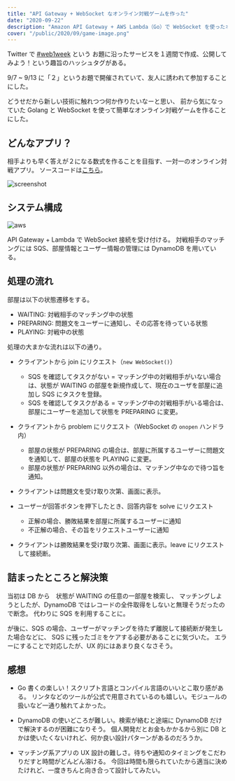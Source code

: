 ```yaml
---
title: "API Gateway + WebSocket なオンライン対戦ゲームを作った"
date: "2020-09-22"
description: "Amazon API Gateway + AWS Lambda（Go）で WebSocket を使ったオンライン対戦ゲームを作った。"
cover: "/public/2020/09/game-image.png"
---
```


Twitter で [#web1week](https://twitter.com/hashtag/web1week) という
お題に沿ったサービスを１週間で作成、公開してみよう！という趣旨のハッシュタグがある。

9/7 ~ 9/13 に「２」というお題で開催されていて、友人に誘われて参加することにした。

どうせだから新しい技術に触れつつ何か作りたいなーと思い、
前から気になっていた Golang と WebSocket を使って簡単なオンライン対戦ゲームを作ることにした。


## どんなアプリ？

相手よりも早く答えが２になる数式を作ることを目指す、一対一のオンライン対戦アプリ。
ソースコードは[こちら](https://github.com/uu64/two-apps)。

![screenshot](/2020/09/game-image.png "ゲーム画面のイメージ。")


## システム構成

![aws](/2020/09/aws.png "システム構成図。")

API Gateway + Lambda で WebSocket 接続を受け付ける。
対戦相手のマッチングには SQS、部屋情報とユーザー情報の管理には DynamoDB を用いている。

## 処理の流れ

部屋は以下の状態遷移をする。

- WAITING: 対戦相手のマッチング中の状態
- PREPARING: 問題文をユーザーに通知し、その応答を待っている状態
- PLAYING: 対戦中の状態

処理の大まかな流れは以下の通り。

- クライアントから join にリクエスト（`new WebSocket()`）
  - SQS を確認してタスクがない = マッチング中の対戦相手がいない場合は、状態が WAITING の部屋を新規作成して、現在のユーザを部屋に追加し SQS にタスクを登録。
  - SQS を確認してタスクがある = マッチング中の対戦相手がいる場合は、部屋にユーザーを追加して状態を PREPARING に変更。

- クライアントから problem にリクエスト（WebSocket の `onopen` ハンドラ内）
  - 部屋の状態が PREPARING の場合は、部屋に所属するユーザーに問題文を通知して、部屋の状態を PLAYING に変更。
  - 部屋の状態が PREPARING 以外の場合は、マッチング中なので待つ旨を通知。

- クライアントは問題文を受け取り次第、画面に表示。

- ユーザーが回答ボタンを押下したとき、回答内容を solve にリクエスト
  - 正解の場合、勝敗結果を部屋に所属するユーザーに通知
  - 不正解の場合、その旨をリクエストユーザーに通知

- クライアントは勝敗結果を受け取り次第、画面に表示。leave にリクエストして接続断。


## 詰まったところと解決策

当初は DB から　状態が WAITING の任意の一部屋を検索し、
マッチングしようとしたが、DynamoDB ではレコードの全件取得をしないと無理そうだったので断念。
代わりに SQS を利用することに。

が後に、SQS の場合、ユーザーがマッチングを待たず離脱して接続断が発生した場合などに、
SQS に残ったゴミをケアする必要があることに気づいた。
エラーにすることで対応したが、UX 的にはあまり良くなさそう。


## 感想

- Go 書くの楽しい！スクリプト言語とコンパイル言語のいいとこ取り感がある。
  リンタなどのツールが公式で用意されているのも嬉しい。モジュールの扱いなど一通り触れてよかった。

- DynamoDB の使いどころが難しい。検索が絡むと途端に DynamoDB だけで解決するのが困難になりそう。
  個人開発だとお金もかかるから別に DB とかは使いたくないけれど、何か良い設計パターンがあるのだろうか。

- マッチング系アプリの UX 設計の難しさ。待ちや通知のタイミングをこだわりだすと時間がどんどん溶ける。
  今回は時間も限られていたから適当に決めたけれど、一度きちんと向き合って設計してみたい。

